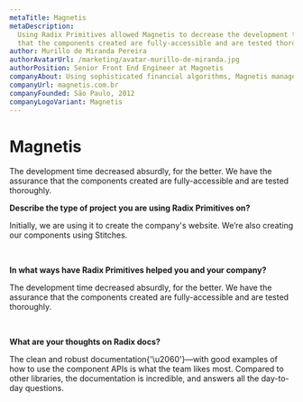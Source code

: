 ```yaml
---
metaTitle: Magnetis
metaDescription:
  Using Radix Primitives allowed Magnetis to decrease the development time absurdly, with the assurance
  that the components created are fully-accessible and are tested thoroughly.
author: Murillo de Miranda Pereira
authorAvatarUrl: /marketing/avatar-murillo-de-miranda.jpg
authorPosition: Senior Front End Engineer at Magnetis
companyAbout: Using sophisticated financial algorithms, Magnetis manages diversified, low-cost portfolios optimized for individual investors.
companyUrl: magnetis.com.br
companyFounded: São Paulo, 2012
companyLogoVariant: Magnetis
---
```


# Magnetis

<HeroQuote>
  The development time decreased absurdly, for the better. We have the
  assurance that the components created are fully-accessible and are tested
  thoroughly.
</HeroQuote>

**Describe the type of project you are using Radix Primitives on?**

Initially, we are using it to create the company's website. We’re also creating our components using Stitches.

<br />

**In what ways have Radix Primitives helped you and your company?**

The development time decreased absurdly, for the better. We have the assurance that the components created are fully-accessible and are tested thoroughly.

<br />

**What are your thoughts on Radix docs?**

The clean and robust documentation{'\u2060'}—with good examples of how to use the component APIs is what the team likes most. Compared to other libraries, the documentation is incredible, and answers all the day-to-day questions.
